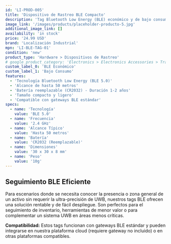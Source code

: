 ```yaml
---
id: 'LI-PROD-005'
title: 'Dispositivo de Rastreo BLE Compacto'
description: 'Tag Bluetooth Low Energy (BLE) económico y de bajo consumo para seguimiento de activos en áreas donde la precisión centimétrica no es crítica. Ideal para inventario y localización zonal.'
image_link: '/images/products/placeholder-producto-5.jpg'
additional_image_link: []
availability: 'in stock'
price: '24.99 USD'
brand: 'Localización Industrial'
mpn: 'LI-BLE-TAG-01'
condition: 'new'
product_type: 'Hardware > Dispositivos de Rastreo'
# google_product_category: 'Electronics > Electronics Accessories > Trackers & Finders'
custom_label_0: 'BLE Económico'
custom_label_1: 'Bajo Consumo'
features:
  - 'Tecnología Bluetooth Low Energy (BLE 5.0)'
  - 'Alcance de hasta 50 metros'
  - 'Batería reemplazable (CR2032) - Duración 1-2 años'
  - 'Tamaño compacto y ligero'
  - 'Compatible con gateways BLE estándar'
specs:
  - name: 'Tecnología'
    value: 'BLE 5.0'
  - name: 'Frecuencia'
    value: '2.4 GHz'
  - name: 'Alcance Típico'
    value: 'Hasta 50 metros'
  - name: 'Batería'
    value: 'CR2032 (Reemplazable)'
  - name: 'Dimensiones'
    value: '30 x 30 x 8 mm'
  - name: 'Peso'
    value: '10g'
---
```


## Seguimiento BLE Eficiente

Para escenarios donde se necesita conocer la presencia o zona general de un activo sin requerir la ultra-precisión de UWB, nuestros tags BLE ofrecen una solución rentable y de fácil despliegue. Son perfectos para el seguimiento de inventario, herramientas de menor valor o para complementar un sistema UWB en áreas menos críticas.

**Compatibilidad:** Estos tags funcionan con gateways BLE estándar y pueden integrarse en nuestra plataforma cloud (requiere gateway no incluido) o en otras plataformas compatibles. 